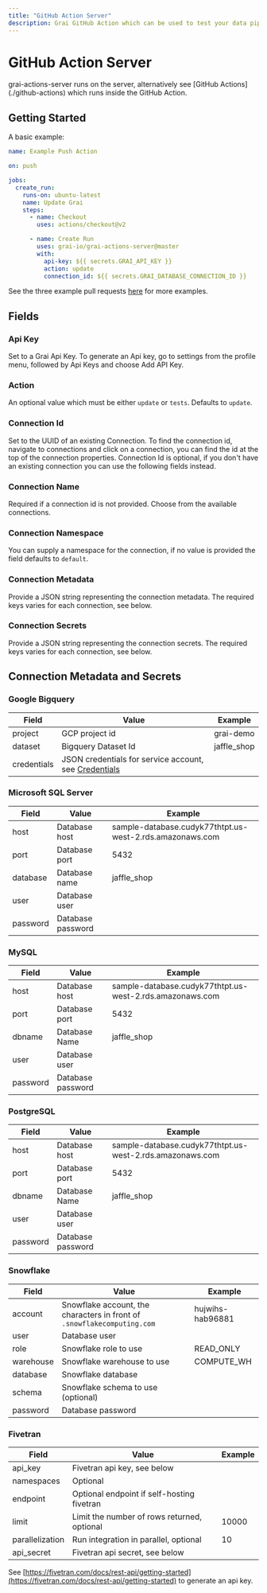 ```yaml
---
title: "GitHub Action Server"
description: Grai GitHub Action which can be used to test your data pipeline
---
```



# GitHub Action Server

<Callout type="info" emoji="ℹ️">
  grai-actions-server runs on the server, alternatively see [GitHub
  Actions](./github-actions) which runs inside the GitHub Action.
</Callout>

## Getting Started

A basic example:

```yaml copy
name: Example Push Action

on: push

jobs:
  create_run:
    runs-on: ubuntu-latest
    name: Update Grai
    steps:
      - name: Checkout
        uses: actions/checkout@v2

      - name: Create Run
        uses: grai-io/grai-actions-server@master
        with:
          api-key: ${{ secrets.GRAI_API_KEY }}
          action: update
          connection_id: ${{ secrets.GRAI_DATABASE_CONNECTION_ID }}
```

See the three example pull requests [here](https://github.com/grai-io/grai-actions-server/pulls) for more examples.

## Fields

### Api Key

Set to a Grai Api Key. To generate an Api key, go to settings from the profile menu, followed by Api Keys and choose Add API Key.

### Action

An optional value which must be either `update` or `tests`.
Defaults to `update`.

### Connection Id

Set to the UUID of an existing Connection. To find the connection id, navigate to connections and click on a connection, you can find the id at the top of the connection properties. Connection Id is optional, if you don't have an existing connection you can use the following fields instead.

### Connection Name

Required if a connection id is not provided. Choose from the available connections.

### Connection Namespace

You can supply a namespace for the connection, if no value is provided the field defaults to `default`.

### Connection Metadata

Provide a JSON string representing the connection metadata. The required keys varies for each connection, see below.

### Connection Secrets

Provide a JSON string representing the connection secrets. The required keys varies for each connection, see below.

## Connection Metadata and Secrets

### Google Bigquery

| Field       | Value                                                                                            | Example     |
| ----------- | ------------------------------------------------------------------------------------------------ | ----------- |
| project     | GCP project id                                                                                   | grai-demo   |
| dataset     | Bigquery Dataset Id                                                                              | jaffle_shop |
| credentials | JSON credentials for service account, see [Credentials](/core/integrations/bigquery#credentials) |             |

### Microsoft SQL Server

| Field    | Value             | Example                                                  |
| -------- | ----------------- | -------------------------------------------------------- |
| host     | Database host     | sample-database.cudyk77thtpt.us-west-2.rds.amazonaws.com |
| port     | Database port     | 5432                                                     |
| database | Database name     | jaffle_shop                                              |
| user     | Database user     |                                                          |
| password | Database password |                                                          |

### MySQL

| Field    | Value             | Example                                                  |
| -------- | ----------------- | -------------------------------------------------------- |
| host     | Database host     | sample-database.cudyk77thtpt.us-west-2.rds.amazonaws.com |
| port     | Database port     | 5432                                                     |
| dbname   | Database Name     | jaffle_shop                                              |
| user     | Database user     |                                                          |
| password | Database password |                                                          |

### PostgreSQL

| Field    | Value             | Example                                                  |
| -------- | ----------------- | -------------------------------------------------------- |
| host     | Database host     | sample-database.cudyk77thtpt.us-west-2.rds.amazonaws.com |
| port     | Database port     | 5432                                                     |
| dbname   | Database Name     | jaffle_shop                                              |
| user     | Database user     |                                                          |
| password | Database password |                                                          |

### Snowflake

| Field     | Value                                                                   | Example          |
| --------- | ----------------------------------------------------------------------- | ---------------- |
| account   | Snowflake account, the characters in front of `.snowflakecomputing.com` | hujwihs-hab96881 |
| user      | Database user                                                           |                  |
| role      | Snowflake role to use                                                   | READ_ONLY        |
| warehouse | Snowflake warehouse to use                                              | COMPUTE_WH       |
| database  | Snowflake database                                                      |                  |
| schema    | Snowflake schema to use (optional)                                      |                  |
| password  | Database password                                                       |                  |

### Fivetran

| Field           | Value                                       | Example |
| --------------- | ------------------------------------------- | ------- |
| api_key         | Fivetran api key, see below                 |         |
| namespaces      | Optional                                    |         |
| endpoint        | Optional endpoint if self-hosting fivetran  |         |
| limit           | Limit the number of rows returned, optional | 10000   |
| parallelization | Run integration in parallel, optional       | 10      |
| api_secret      | Fivetran api secret, see below              |         |

See [https://fivetran.com/docs/rest-api/getting-started](https://fivetran.com/docs/rest-api/getting-started) to generate an api key.
